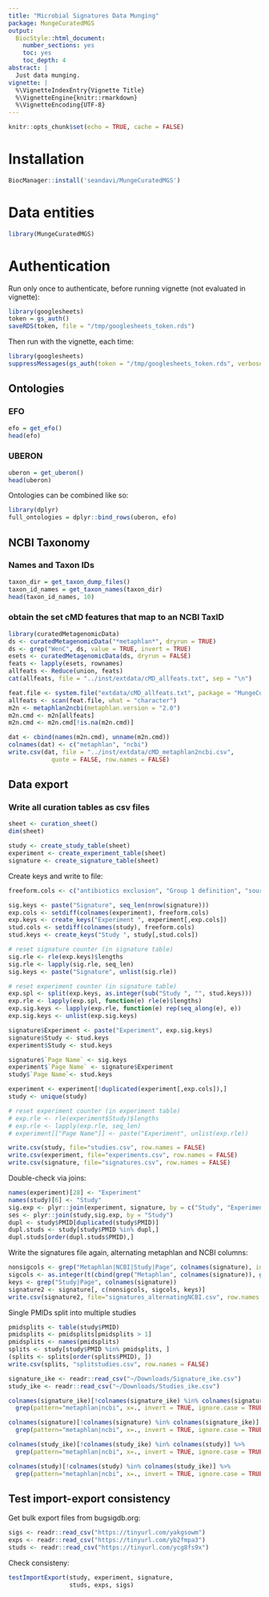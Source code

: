 ```yaml
---
title: "Microbial Signatures Data Munging"
package: MungeCuratedMGS
output:
  BiocStyle::html_document:
    number_sections: yes
    toc: yes
    toc_depth: 4
abstract: |
  Just data munging.
vignette: |
  %\VignetteIndexEntry{Vignette Title}
  %\VignetteEngine{knitr::rmarkdown}
  %\VignetteEncoding{UTF-8}
---
```


```r
knitr::opts_chunk$set(echo = TRUE, cache = FALSE)
```

# Installation

```r
BiocManager::install('seandavi/MungeCuratedMGS')
```

# Data entities

```r
library(MungeCuratedMGS)
```

# Authentication

Run only once to authenticate, before running vignette (not evaluated in vignette):
```r
library(googlesheets)
token = gs_auth()
saveRDS(token, file = "/tmp/googlesheets_token.rds")
```

Then run with the vignette, each time:
```r
library(googlesheets)
suppressMessages(gs_auth(token = "/tmp/googlesheets_token.rds", verbose = FALSE))
```

## Ontologies

### EFO

```r
efo = get_efo()
head(efo)
```

### UBERON

```r
uberon = get_uberon()
head(uberon)
```

Ontologies can be combined like so:

```r
library(dplyr)
full_ontologies = dplyr::bind_rows(uberon, efo)
```

## NCBI Taxonomy

### Names and Taxon IDs

```r
taxon_dir = get_taxon_dump_files()
taxon_id_names = get_taxon_names(taxon_dir)
head(taxon_id_names, 10)
```

### obtain the set cMD features that map to an NCBI TaxID

```r
library(curatedMetagenomicData)
ds <- curatedMetagenomicData("*metaphlan*", dryrun = TRUE)
ds <- grep("WenC", ds, value = TRUE, invert = TRUE)
esets <- curatedMetagenomicData(ds, dryrun = FALSE)
feats <- lapply(esets, rownames)
allfeats <- Reduce(union, feats)
cat(allfeats, file = "../inst/extdata/cMD_allfeats.txt", sep = "\n")
```

```r
feat.file <- system.file("extdata/cMD_allfeats.txt", package = "MungeCuratedMGS")
allfeats <- scan(feat.file, what = "character")
m2n <- metaphlan2ncbi(metaphlan.version = "2.0")
m2n.cmd <- m2n[allfeats] 
m2n.cmd <- m2n.cmd[!is.na(m2n.cmd)]
```

```r
dat <- cbind(names(m2n.cmd), unname(m2n.cmd))
colnames(dat) <- c("metaphlan", "ncbi")
write.csv(dat, file = "../inst/extdata/cMD_metaphlan2ncbi.csv", 
            quote = FALSE, row.names = FALSE)
```

## Data export

### Write all curation tables as csv files

```r
sheet <- curation_sheet()
dim(sheet)
```

```r
study <- create_study_table(sheet)
experiment <- create_experiment_table(sheet)
signature <- create_signature_table(sheet)
```

Create keys and write to file:
```r
freeform.cols <- c("antibiotics exclusion", "Group 1 definition", "source", "description")

sig.keys <- paste("Signature", seq_len(nrow(signature)))
exp.cols <- setdiff(colnames(experiment), freeform.cols)
exp.keys <- create_keys("Experiment ", experiment[,exp.cols])
stud.cols <- setdiff(colnames(study), freeform.cols)
stud.keys <- create_keys("Study ", study[,stud.cols])

# reset signature counter (in signature table)
sig.rle <- rle(exp.keys)$lengths
sig.rle <- lapply(sig.rle, seq_len)
sig.keys <- paste("Signature", unlist(sig.rle))

# reset experiment counter (in signature table)
exp.spl <- split(exp.keys, as.integer(sub("Study ", "", stud.keys)))
exp.rle <- lapply(exp.spl, function(e) rle(e)$lengths)
exp.sig.keys <- lapply(exp.rle, function(e) rep(seq_along(e), e))
exp.sig.keys <- unlist(exp.sig.keys)

signature$Experiment <- paste("Experiment", exp.sig.keys)
signature$Study <- stud.keys
experiment$Study <- stud.keys

signature$`Page Name` <- sig.keys
experiment$`Page Name` <- signature$Experiment
study$`Page Name`<- stud.keys 

experiment <- experiment[!duplicated(experiment[,exp.cols]),]
study <- unique(study)

# reset experiment counter (in experiment table)
# exp.rle <- rle(experiment$Study)$lengths
# exp.rle <- lapply(exp.rle, seq_len)
# experiment[["Page Name"]] <- paste("Experiment", unlist(exp.rle))

write.csv(study, file="studies.csv", row.names = FALSE)
write.csv(experiment, file="experiments.csv", row.names = FALSE)
write.csv(signature, file="signatures.csv", row.names = FALSE)
```

Double-check via joins:
```r
names(experiment)[28] <- "Experiment"
names(study)[6] <- "Study"
sig.exp <- plyr::join(experiment, signature, by = c("Study", "Experiment"))
ses <- plyr::join(study,sig.exp, by = "Study")
dupl <- study$PMID[duplicated(study$PMID)]
dupl.studs <- study[study$PMID %in% dupl,]
dupl.studs[order(dupl.studs$PMID),]
```

Write the signatures file again, alternating metaphlan and NCBI columns:
```r
nonsigcols <- grep("Metaphlan|NCBI|Study|Page", colnames(signature), invert=TRUE)
sigcols <- as.integer(t(cbind(grep("Metaphlan", colnames(signature)), grep("NCBI", colnames(signature)))))
keys <- grep("Study|Page", colnames(signature))
signature2 <- signature[, c(nonsigcols, sigcols, keys)]
write.csv(signature2, file="signatures_alternatingNCBI.csv", row.names = FALSE)
```

Single PMIDs split into multiple studies
```r
pmidsplits <- table(study$PMID)
pmidsplits <- pmidsplits[pmidsplits > 1]
pmidsplits <- names(pmidsplits)
splits <- study[study$PMID %in% pmidsplits, ]
(splits <- splits[order(splits$PMID), ])
write.csv(splits, "splitstudies.csv", row.names = FALSE)
```

```r
signature_ike <- readr::read_csv("~/Downloads/Signature_ike.csv")
study_ike <- readr::read_csv("~/Downloads/Studies_ike.csv")
```

```r
colnames(signature_ike)[!colnames(signature_ike) %in% colnames(signature)] %>%
  grep(pattern="metaphlan|ncbi", x=., invert = TRUE, ignore.case = TRUE, value = TRUE)
```
```r
colnames(signature)[!colnames(signature) %in% colnames(signature_ike)] %>%
  grep(pattern="metaphlan|ncbi", x=., invert = TRUE, ignore.case = TRUE, value = TRUE)
```

```r
colnames(study_ike)[!colnames(study_ike) %in% colnames(study)] %>%
  grep(pattern="metaphlan|ncbi", x=., invert = TRUE, ignore.case = TRUE, value = TRUE)
```

```r
colnames(study)[!colnames(study) %in% colnames(study_ike)] %>%
  grep(pattern="metaphlan|ncbi", x=., invert = TRUE, ignore.case = TRUE, value = TRUE)
```

## Test import-export consistency

Get bulk export files from bugsigdb.org: 

```r
sigs <- readr::read_csv("https://tinyurl.com/yakgsowm")
exps <- readr::read_csv("https://tinyurl.com/yb2fmpa3")
studs <- readr::read_csv("https://tinyurl.com/ycg8fs9x")
```

Check consisteny:

```r
testImportExport(study, experiment, signature,
                 studs, exps, sigs)
```

